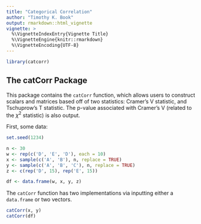 ```yaml
---
title: "Categorical Correlation"
author: "Timothy K. Book"
output: rmarkdown::html_vignette
vignette: >
  %\VignetteIndexEntry{Vignette Title}
  %\VignetteEngine{knitr::rmarkdown}
  %\VignetteEncoding{UTF-8}
---
```

```r
library(catcorr)
```

## The catCorr Package
This package contains the `catCorr` function, which allows users to construct
scalars and matrices based off of two statistics: Cramer's V statistic, and
Tschuprow's T statistic.  The p-value associated with Cramer's V (related to the
$\chi^2$ statistic) is also output.

First, some data:
```r
set.seed(1234)

n <- 30
w <- rep(c('D', 'E', 'D'), each = 10)
x <- sample(c('A', 'B'), n, replace = TRUE)
y <- sample(c('A', 'B', 'C'), n, replace = TRUE)
z <- c(rep('D', 15), rep('E', 15))

df <- data.frame(w, x, y, z)
```

The `catCorr` function has two implementations via inputting either a 
`data.frame` or two vectors.

```r
catCorr(x, y)
catCorr(df)
```
